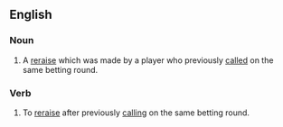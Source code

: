 ==English==

===Noun===
{{en-noun|head=[[limp]] [[reraise]]|-}}

# {{context|poker slang}} A [[reraise]] which was made by a player who previously [[called]] on the same betting round.

===Verb===
{{en-verb|head=[[limp]] [[reraise]]|limp reraises|limp reraising|limp reraised}}

# {{context|poker slang}} To [[reraise]] after previously [[calling]] on the same betting round.